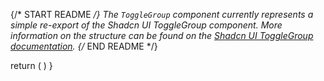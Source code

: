
{/* START README */}
The `ToggleGroup` component currently represents a simple re-export of the Shadcn UI ToggleGroup component. More information on the structure can be found on the [Shadcn UI ToggleGroup documentation](https://ui.shadcn.com/docs/components/toggle-group).
{/* END README */}

  return (
    <ToggleGroup variant="outline" type="multiple">
      <ToggleGroupItem value="bold" aria-label="Toggle bold">
        <Bold className="h-4 w-4" />
      </ToggleGroupItem>
      <ToggleGroupItem value="italic" aria-label="Toggle italic">
        <Italic className="h-4 w-4" />
      </ToggleGroupItem>
      <ToggleGroupItem value="strikethrough" aria-label="Toggle strikethrough">
        <Underline className="h-4 w-4" />
      </ToggleGroupItem>
    </ToggleGroup>
  )
}
